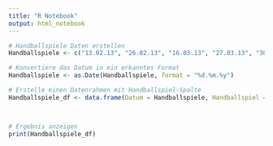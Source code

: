 ```yaml
---
title: "R Notebook"
output: html_notebook
---
```

````r
# Handballspiele Daten erstellen
Handballspiele <- c("13.02.13", "26.02.13", "16.03.13", "27.03.13", "30.03.13", "01.05.13", "14.05.13", "05.06.13", "24.08.13", "11.09.13", "18.09.13", "25.09.13", "05.10.13", "16.10.13", "06.11.13", "27.11.13", "18.12.13", "21.12.13", "26.12.13", "12.02.14", "16.03.14", "26.03.14", "30.04.14", "11.05.14", "24.05.14", "26.08.14", "14.09.14", "05.10.14", "15.10.14", "05.11.14", "12.11.14", "30.11.14", "14.12.14", "23.12.14", "26.12.14", "22.02.15", "25.02.15", "12.03.15", "01.04.15", "05.04.15", "22.04.15", "20.05.15", "05.06.15", "02.09.15", "09.09.15", "20.09.15", "30.09.15", "14.10.15", "15.11.15", "25.11.15", "09.12.15", "23.12.15", "10.02.16", "21.02.16", "27.02.16", "16.04.16", "04.05.16", "08.05.16", "15.05.16", "05.06.16", "11.09.16", "14.09.16", "27.09.16", "19.10.16", "13.11.16", "26.11.16", "11.12.16", "21.12.16", "26.12.16", "19.02.17", "22.02.17", "08.03.17", "02.04.17", "19.04.17", "14.05.17", "28.05.17", "03.06.17", "03.09.17", "07.09.17", "14.09.17", "12.10.17", "02.11.17", "16.11.17", "22.11.17", "06.12.18", "27.12.18", "17.02.19", "14.03.19", "28.03.19", "28.04.19", "12.05.19", "26.05.19", "09.06.19", "25.08.19", "03.09.19", "12.09.19", "10.10.19", "31.10.19", "17.11.19", "24.11.19", "08.12.19", "19.12.19", "22.12.19", "29.12.19")

# Konvertiere das Datum in ein erkanntes Format
Handballspiele <- as.Date(Handballspiele, format = "%d.%m.%y")

# Erstelle einen Datenrahmen mit Handballspiel-Spalte
Handballspiele_df <- data.frame(Datum = Handballspiele, Handballspiel = 1)



# Ergebnis anzeigen
print(Handballspiele_df)


````


